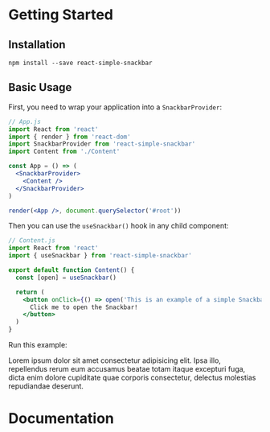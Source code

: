 
<h1 id="getting-started">Getting Started</h1>

## Installation

```??? noLines
npm install --save react-simple-snackbar
```

## Basic Usage

First, you need to wrap your application into a `SnackbarProvider`:

```jsx
// App.js
import React from 'react'
import { render } from 'react-dom'
import SnackbarProvider from 'react-simple-snackbar'
import Content from './Content'

const App = () => (
  <SnackbarProvider>
    <Content />
  </SnackbarProvider>
)

render(<App />, document.querySelector('#root'))
```

Then you can use the `useSnackbar()` hook in any child component:

```jsx
// Content.js
import React from 'react'
import { useSnackbar } from 'react-simple-snackbar'

export default function Content() {
  const [open] = useSnackbar()

  return (
    <button onClick={() => open('This is an example of a simple Snackbar.')}>
      Click me to open the Snackbar!
    </button>
  )
}
```

Run this example: <Teste />

Lorem ipsum dolor sit amet consectetur adipisicing elit. Ipsa illo, repellendus rerum eum accusamus beatae totam itaque excepturi fuga, dicta enim dolore cupiditate quae corporis consectetur, delectus molestias repudiandae deserunt.

<h1 id="documentation">Documentation</h1>
